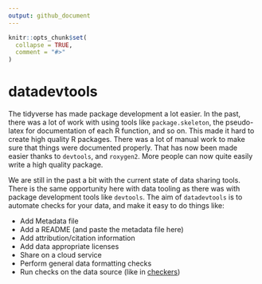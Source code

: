 ```yaml
---
output: github_document
---
```


<!-- README.md is generated from README.Rmd. Please edit that file -->

```r
knitr::opts_chunk$set(
  collapse = TRUE,
  comment = "#>"
)
```
# datadevtools

<!-- badges: start -->
<!-- badges: end -->

The tidyverse has made package development a lot easier. In the past, there was a lot of work with using tools like `package.skeleton`, the pseudo-latex for documentation of each R function, and so on. This made it hard to create high quality R packages. There was a lot of manual work to make sure that things were documented properly. That has now been made easier thanks to `devtools`, and `roxygen2`. More people can now quite easily write a high quality package.

We are still in the past a bit with the current state of data sharing tools. There is the same opportunity here with data tooling as there was with package development tools like `devtools`. The aim of `datadevtools` is to automate checks for your data, and make it easy to do things like:


* Add Metadata file
* Add a README (and paste the metadata file here)
* Add attribution/citation information
* Add data appropriate licenses
* Share on a cloud service
* Perform general data formatting checks
* Run checks on the data source (like in [checkers](https://github.com/ropenscilabs/checkers))
